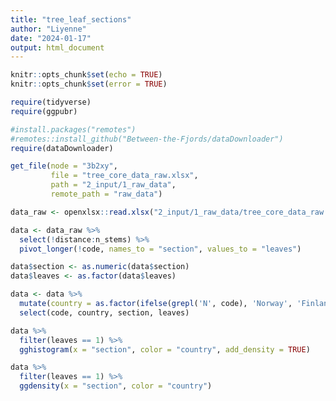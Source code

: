```yaml
---
title: "tree_leaf_sections"
author: "Liyenne"
date: "2024-01-17"
output: html_document
---
```


```r
knitr::opts_chunk$set(echo = TRUE)
knitr::opts_chunk$set(error = TRUE)
```

```r
require(tidyverse)
require(ggpubr)

#install.packages("remotes")
#remotes::install_github("Between-the-Fjords/dataDownloader")
require(dataDownloader)
```

```r
get_file(node = "3b2xy",
         file = "tree_core_data_raw.xlsx",
         path = "2_input/1_raw_data", 
         remote_path = "raw_data") 

data_raw <- openxlsx::read.xlsx("2_input/1_raw_data/tree_core_data_raw.xlsx")
```

```r
data <- data_raw %>% 
  select(!distance:n_stems) %>% 
  pivot_longer(!code, names_to = "section", values_to = "leaves")

data$section <- as.numeric(data$section)
data$leaves <- as.factor(data$leaves)

data <- data %>% 
  mutate(country = as.factor(ifelse(grepl('N', code), 'Norway', 'Finland'))) %>%
  select(code, country, section, leaves)
```

```r
data %>%  
  filter(leaves == 1) %>% 
  gghistogram(x = "section", color = "country", add_density = TRUE)
```


```r
data %>% 
  filter(leaves == 1) %>% 
  ggdensity(x = "section", color = "country")
```



